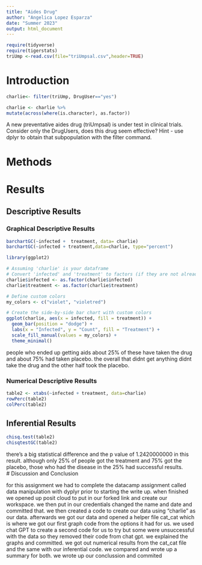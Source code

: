 ```yaml
---
title: "Aides Drug"
author: "Angelica Lopez Esparza"
date: "Summer 2023"
output: html_document
---
```


```r
require(tidyverse)
require(tigerstats)
triUmp <-read.csv(file="triUmpsal.csv",header=TRUE)
```

# Introduction
```r
charlie<- filter(triUmp, DrugUser=="yes")
```

```r
charlie <- charlie %>%
mutate(across(where(is.character), as.factor))
``` 

<!--In this section you explain what you are trying to show.  Where did the data come from?  What is the research or other question you are trying to answer?.  If you skimp in this section expect to be marked down in your grade. Paint a picture of the project a couple of paragraphs is expected!-->

A new  preventative aides drug (triUmpsal) is under test in clinical trials. Consider only the DrugUsers, does this drug seem effective?  Hint - use dplyr to obtain that subpopulation with the filter command.

# Methods

<!--Decide on your methods:  use "variable analysis" or other appropriate descriptors.  Make sure to choose at least one graphical method and at least one numerical method. Discuss what data manipulations may be needed for example subsetting or other binning procedures and what sort of graphical displays and inferential tools will be used!-->

# Results

<!--Divide this section into two sub-sections:  One for your descriptive  results and one for your inferential results.!-->

## Descriptive Results

### Graphical Descriptive Results

<!--Graphical results here.  Make sure to show your code.  Provide appropriate labels for axes, giving units if possible, and provide a good title for the graph, too.  Use the graphical results to describe the patterns if any that exist in the data as focused toward the research question. Bottom line is to explain the features of the graph that are relevant to conforming or departing to what is expected by your null hypothesis !-->

```r
barchartGC(~infected +  treatment, data= charlie)
barchartGC(~infected + treatment,data=charlie, type="percent")

```




```r
library(ggplot2)

# Assuming 'charlie' is your dataframe
# Convert 'infected' and 'treatment' to factors (if they are not already factors)
charlie$infected <- as.factor(charlie$infected)
charlie$treatment <- as.factor(charlie$treatment)

# Define custom colors
my_colors <- c("violet", "violetred")

# Create the side-by-side bar chart with custom colors
ggplot(charlie, aes(x = infected, fill = treatment)) +
  geom_bar(position = "dodge") +
  labs(x = "Infected", y = "Count", fill = "Treatment") +
  scale_fill_manual(values = my_colors) +
  theme_minimal()

```
people who ended up getting aids about 25% of these have taken the drug and about 75% had taken placebo. the overall that didnt get anything didnt take the drug and the other half took the placebo.  

### Numerical Descriptive Results 

<!--Numerical results go here. Use the numerical results to describe the patterns if any that exist in the data as focused toward the research question!-->
```r
table2 <- xtabs(~infected + treatment, data=charlie)
rowPerc(table2)
colPerc(table2)
```


## Inferential Results

<!--State hypothesis clearly.  Make sure your discussion of the inferential test covers all the aspects that the test output produces, such as test statistic, p-value etc.  Make a decision about the null hypothesis, explain the assumptions on which the selected test/procedure was based, and why the chosen procedure satisfys the assumptions and is appropriate to answer the research question!-->
```r
chisq.test(table2)
chisqtestGC(table2)
```


there's a big statistical difference and the p value of 1.2420000000 in this result. although only 25% of people got the treatment and 75% got the placebo, those who had the disease in the 25% had successful results.  
# Discussion and Conclusion

<!--Discussion and conclusion here.  If you found a relationship be sure to consider whether the relationship occurs because one of the variavbles causes the other, or whether they perhasps are related for some other reason.  Watch the chapter 6 videos from the GeorgeTown videos collection.!-->

for this assignment we had to complete the datacamp assignment called data manipulation with dyplyr prior to starting the write up. when finished we opened up posit cloud to put in our forked link and create our workspace. we then put in our credentials changed the name and date and committed that. we then created a code to create our data using "charlie" as our data. afterwards we got our data and opened a helper file cat_cat which is where we got our first graph code from  the options it had for us. we used chat GPT to create a second code for us to try but some were unsuccessful with the data so they removed their code from chat gpt. we explained the graphs and committed. we got out numerical results from the cat_cat file and the same with our inferential code. we compared and wrote up a summary for both. we wrote up our conclussion and commited    
